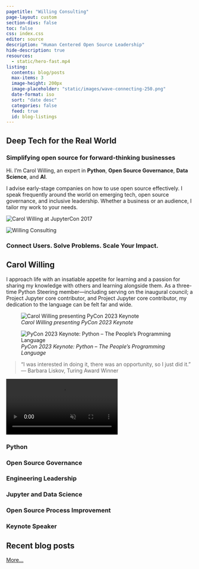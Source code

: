 ```yaml
---
pagetitle: "Willing Consulting"
page-layout: custom
section-divs: false
toc: false
css: index.css
editor: source
description: "Human Centered Open Source Leadership"
hide-description: true
resources: 
  - static/hero-fast.mp4
listing:
  contents: blog/posts
  max-items: 3
  image-height: 200px
  image-placeholder: "static/images/wave-connecting-250.png"
  date-format: iso
  sort: "date desc"
  categories: false
  feed: true
  id: blog-listings
---
```


::: {.hero-banner}

::: {.content-block}

::: {.hero-text}

# Deep Tech for the Real World 

### Simplifying open source for forward-thinking businesses

Hi. I’m Carol Willing, an expert in **Python**, **Open Source Governance**, **Data Science**, and **AI**.

I advise early-stage companies on how to use open source effectively. I speak frequently around the world on emerging tech,
open source governance, and inclusive leadership. Whether a business or an audience, I tailor my
work to your needs.

::: {.grid}
::: {.g-col-lg-6 .g-col-12 style="max-height: 605px;"}
![](images/HS_Willing_Carol_jupcon17_NoCube.webp "Carol Willing at JupyterCon 2017")
:::

::: {.g-col-lg-6 .g-col-12 style="max-height: 605px;"}
![](images/logo-vertical.png "Willing Consulting")
:::
:::


### Connect Users. Solve Problems. Scale Your Impact.

:::

:::

:::


::: {.hello-wc .alt-background}
::: {.content-block}

::: {.hello-wc-text}

# Carol Willing

I approach life with an
insatiable appetite for learning and a passion for sharing my knowledge with others and learning
alongside them. As a three-time Python Steering member—including serving on the
inaugural council; a Project Jupyter core contributor, and Project Jupyter core
contributor, my dedication to the language can be felt far and wide.

::: {.grid}
::: {.g-col-lg-6 .g-col-12}
![*Carol Willing presenting PyCon 2023 Keynote*](images/pycon-keynote.webp "Carol Willing presenting PyCon 2023 Keynote")
:::

::: {.g-col-lg-6 .g-col-12}
![*PyCon 2023 Keynote: Python -- The People's Programming Language*](images/pycon-title-slide.webp "PyCon 2023 Keynote: Python -- The People's Programming Language")
:::

:::

> “I was interested in doing it, there was an opportunity, so I just did it.”
--- Barbara Liskov, Turing Award Winner

::: {.hero-animation}

<video autoplay muted playsinline loop>
<source src="static/hero-fast.mp4" type="video/mp4"/>
</video>
:::

:::
:::
:::

::: {.content-block}
::: {.features}

::: {.feature}
### Python


:::

::: {.feature}
### Open Source Governance

:::

::: {.feature}
### Engineering Leadership

:::

::: {.feature}
### Jupyter and Data Science

:::

::: {.feature}
### Open Source Process Improvement

:::

::: {.feature}
### Keynote Speaker

:::

:::
:::


::: {.hello-wc .alt-background}
::: {.content-block}

# Recent blog posts

[More...](blog)

::: {#blog-listings}
:::

:::
:::
